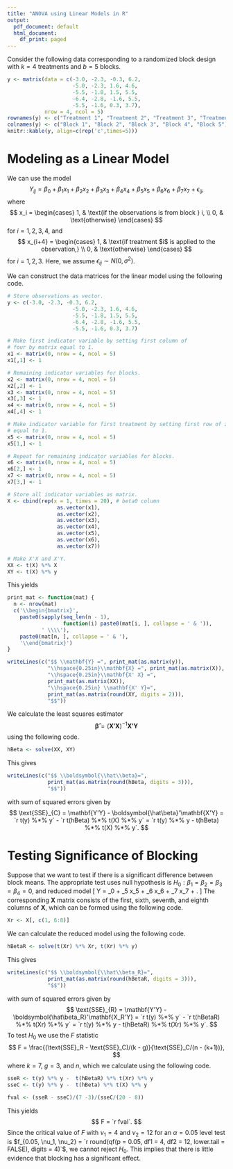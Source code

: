 ---
title: "ANOVA using Linear Models in R"
output:
  pdf_document: default
  html_document:
    df_print: paged
---

Consider the following data corresponding to a randomized block design with $k = 4$ treatments and $b = 5$ blocks.

```{r data, echo = FALSE}
y <- matrix(data = c(-3.0, -2.3, -0.3, 6.2,
                     -5.0, -2.3, 1.6, 4.6, 
                     -5.5, -1.8, 1.5, 5.5,
                     -6.4, -2.8, -1.6, 5.5,
                     -5.5, -1.6, 0.3, 3.7),
            nrow = 4, ncol = 5)
rownames(y) <- c("Treatment 1", "Treatment 2", "Treatment 3", "Treatment 4")
colnames(y) <- c("Block 1", "Block 2", "Block 3", "Block 4", "Block 5")
knitr::kable(y, align=c(rep('c',times=5)))
```
# Modeling as a Linear Model

We can use the model
$$
  Y_{ij} = \beta_0 + \beta_1 x_1 + \beta_2 x_2 + \beta_3 x_3 + \beta_4 x_4 + \beta_5 x_5 + \beta_6 x_6 + \beta_7 x_7 + \epsilon_{ij},
$$
where 
$$
  x_i = \begin{cases} 1, & \text{if the observations is from block } i, \\ 0, & \text{otherwise}
  \end{cases}
$$
for $i = 1,2,3,4$, and 
$$
  x_{i+4} = \begin{cases}
    1, & \text{if treatment $i$ is applied to the observation,} \\
    0, & \text{otherwise}
  \end{cases}
$$
for $i = 1,2,3$. 
Here, we assume $\epsilon_{ij} \sim N(0, \sigma^2)$.

We can construct the data matrices for the linear model using the following code.
```{r}
# Store observations as vector.
y <- c(-3.0, -2.3, -0.3, 6.2,
                     -5.0, -2.3, 1.6, 4.6, 
                     -5.5, -1.8, 1.5, 5.5,
                     -6.4, -2.8, -1.6, 5.5,
                     -5.5, -1.6, 0.3, 3.7)

# Make first indicator variable by setting first column of 
# four by matrix equal to 1.
x1 <- matrix(0, nrow = 4, ncol = 5)
x1[,1] <- 1

# Remaining indicator variables for blocks.
x2 <- matrix(0, nrow = 4, ncol = 5)
x2[,2] <- 1
x3 <- matrix(0, nrow = 4, ncol = 5)
x3[,3] <- 1
x4 <- matrix(0, nrow = 4, ncol = 5)
x4[,4] <- 1

# Make indicator variable for first treatment by setting first row of zero matrix
# equal to 1.
x5 <- matrix(0, nrow = 4, ncol = 5)
x5[1,] <- 1

# Repeat for remaining indicator variables for blocks.
x6 <- matrix(0, nrow = 4, ncol = 5)
x6[2,] <- 1
x7 <- matrix(0, nrow = 4, ncol = 5)
x7[3,] <- 1

# Store all indicator variables as matrix.
X <- cbind(rep(x = 1, times = 20), # beta0 column
                as.vector(x1),
                as.vector(x2),
                as.vector(x3),
                as.vector(x4),
                as.vector(x5),
                as.vector(x6),
                as.vector(x7))

# Make X'X and X'Y.
XX <- t(X) %*% X
XY <- t(X) %*% y
```

This yields
```{r printMatrix, echo=FALSE}
print_mat <- function(mat) {
  n <- nrow(mat)
  c('\\begin{bmatrix}',
    paste0(sapply(seq_len(n - 1),
                  function(i) paste0(mat[i, ], collapse = ' & ')),
           ' \\\\'),
    paste0(mat[n, ], collapse = ' & '),
    '\\end{bmatrix}')
} 
```
```{r displayMatrices, echo = FALSE, results = 'asis'}
writeLines(c("$$ \\mathbf{Y} =", print_mat(as.matrix(y)),
             "\\hspace{0.25in}\\mathbf{X} =", print_mat(as.matrix(X)),
             "\\hspace{0.25in}\\mathbf{X' X} =", 
             print_mat(as.matrix(XX)),  
             "\\hspace{0.25in} \\mathbf{X' Y}=",
             print_mat(as.matrix(round(XY, digits = 2))),
             "$$"))
```

We calculate the least squares estimator
$$
  \boldsymbol{\hat\beta} = (\mathbf{X'} \mathbf{X})^{-1} \mathbf{X'Y}
$$
using the following code.
```{r calc-beta}
hBeta <- solve(XX, XY)
```
This gives 
```{r matSolveSol, echo = FALSE, results = 'asis'}
writeLines(c("$$ \\boldsymbol{\\hat\\beta}=",
             print_mat(as.matrix(round(hBeta, digits = 3))),
             "$$"))
```
with sum of squared errors given by
$$
  \text{SSE}_{C} = \mathbf{Y'Y} - \boldsymbol{\hat\beta}'\mathbf{X'Y}
    = `r t(y) %*% y` - `r t(hBeta) %*% t(X) %*% y`
    = `r t(y) %*% y -  t(hBeta) %*% t(X) %*% y`.
$$

# Testing Significance of Blocking

Suppose that we want to test if there is a significant difference between block means.
The appropriate test uses null hypothesis is $H_0: \beta_1 = \beta_2 = \beta_3 = \beta_4 = 0$, and reduced model
\[
  Y = \beta_0 + \beta_5 x_5 + \beta_6 x_6 + \beta_7 x_7 + \epsilon.
\]
The corresponding $\mathbf{X}$ matrix consists of the first, sixth, seventh, and eighth columns of $\mathbf{X}$, which can be formed using the following code.
```{r reduced-x}
Xr <- X[, c(1, 6:8)]
```
We can calculate the reduced model using the following code.
```{r reduced-beta}
hBetaR <- solve(t(Xr) %*% Xr, t(Xr) %*% y)
```
This gives 
```{r matSolveSolR, echo = FALSE, results = 'asis'}
writeLines(c("$$ \\boldsymbol{\\hat\\beta_R}=",
             print_mat(as.matrix(round(hBetaR, digits = 3))),
             "$$"))
```
with sum of squared errors given by
$$
  \text{SSE}_{R} = \mathbf{Y'Y} - \boldsymbol{\hat\beta_R}'\mathbf{X_R'Y}
    = `r t(y) %*% y` - `r t(hBetaR) %*% t(Xr) %*% y`
    = `r t(y) %*% y -  t(hBetaR) %*% t(Xr) %*% y`.
$$
To test $H_0$ we use the $F$ statistic 
$$
  F = \frac{(\text{SSE}_R - \text{SSE}_C)/(k - g)}{\text{SSE}_C/(n - (k+1))},
$$
where $k = 7$, $g = 3$, and $n$, which we calculate using the following code.
```{r calcF}
sseR <- t(y) %*% y -  t(hBetaR) %*% t(Xr) %*% y
sseC <- t(y) %*% y -  t(hBeta) %*% t(X) %*% y

fval <- (sseR - sseC)/(7 -3)/(sseC/(20 - 8))
```
This yields
$$
  F = `r fval`.
$$
Since the critical value of $F$ with $\nu_1 = 4$ and $\nu_2 = 12$ for an $\alpha = 0.05$ level test is
$f_{0.05, \nu_1, \nu_2} = `r round(qf(p = 0.05, df1 = 4, df2 = 12, lower.tail = FALSE), digits = 4)`$,
we cannot reject $H_0$. This implies that there is little evidence that blocking has a significant effect.